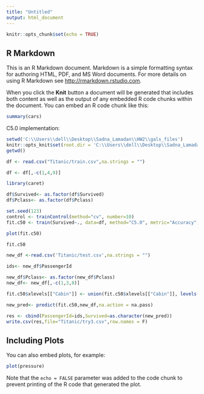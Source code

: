 ```yaml
---
title: "Untitled"
output: html_document
---
```


```r
knitr::opts_chunk$set(echo = TRUE)
```

## R Markdown

This is an R Markdown document. Markdown is a simple formatting syntax for authoring HTML, PDF, and MS Word documents. For more details on using R Markdown see <http://rmarkdown.rstudio.com>.

When you click the **Knit** button a document will be generated that includes both content as well as the output of any embedded R code chunks within the document. You can embed an R code chunk like this:

```r
summary(cars)
```

C5.0 implementation:

```r
setwd('C:\\Users\\dell\\Desktop\\Sadna_Lamadan\\HW2\\gals_files')
knitr::opts_knit$set(root.dir = 'C:\\Users\\dell\\Desktop\\Sadna_Lamadan\\HW2\\gals_files')
getwd()
```
```r
df <- read.csv("Titanic/train.csv",na.strings = "")
```
```r
df <- df[,-c(1,4,9)]
```
```r
library(caret)
```

```r
df$Survived<- as.factor(df$Survived)
df$Pclass<- as.factor(df$Pclass)
```

```r
set.seed(123)
control <- trainControl(method="cv", number=10)
fit.c50 <- train(Survived~., data=df, method="C5.0", metric="Accuracy", trControl=control, na.action = na.pass)
```

```r
plot(fit.c50)
```

```r
fit.c50
```

```r
new_df <-read.csv('Titanic/test.csv',na.strings = "")
```

```r
ids<- new_df$PassengerId
```

```r
new_df$Pclass<- as.factor(new_df$Pclass)
new_df<- new_df[,-c(1,3,8)]
```

```r
fit.c50$xlevels[["Cabin"]] <- union(fit.c50$xlevels[["Cabin"]], levels(new_df$Cabin))
```

```r
new_pred<- predict(fit.c50,new_df,na.action = na.pass)
```

```r
res <- cbind(PassengerId=ids,Survived=as.character(new_pred))
write.csv(res,file="Titanic/try3.csv",row.names = F)
```

## Including Plots

You can also embed plots, for example:

```r
plot(pressure)
```

Note that the `echo = FALSE` parameter was added to the code chunk to prevent printing of the R code that generated the plot.
